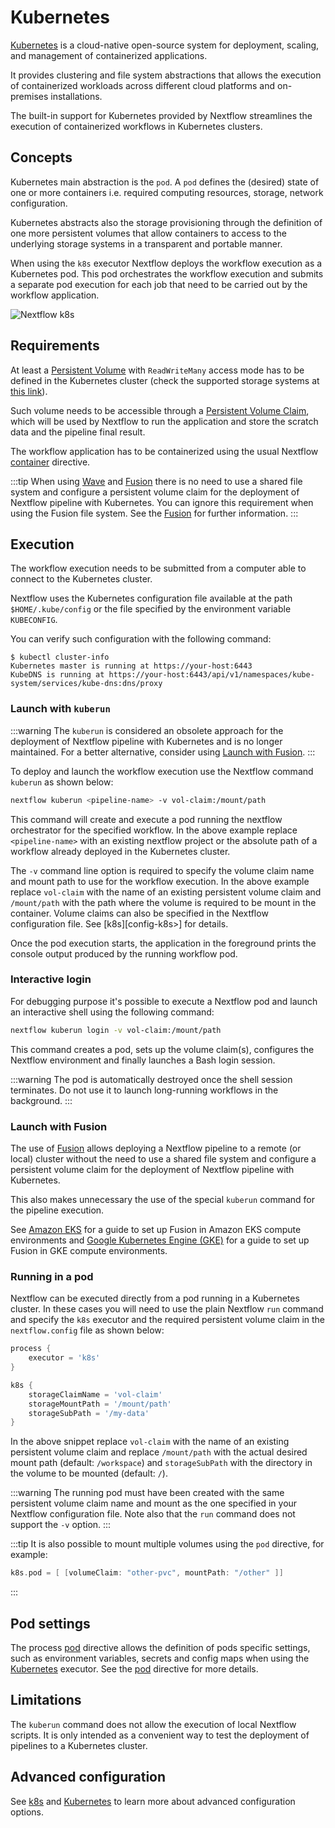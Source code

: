 
# Kubernetes

[Kubernetes](https://kubernetes.io/) is a cloud-native open-source system for deployment, scaling, and management of containerized applications.

It provides clustering and file system abstractions that allows the execution of containerized workloads across different cloud platforms and on-premises installations.

The built-in support for Kubernetes provided by Nextflow streamlines the execution of containerized workflows in Kubernetes clusters.

## Concepts

Kubernetes main abstraction is the `pod`. A `pod` defines the (desired) state of one or more containers i.e. required computing resources, storage, network configuration.

Kubernetes abstracts also the storage provisioning through the definition of one more persistent volumes that allow containers to access to the underlying storage systems in a transparent and portable manner.

When using the `k8s` executor Nextflow deploys the workflow execution as a Kubernetes pod. This pod orchestrates the workflow execution and submits a separate pod execution for each job that need to be carried out by the workflow application.


![Nextflow k8s](_static/nextflow-k8s-min.png)

## Requirements

At least a [Persistent Volume](https://kubernetes.io/docs/concepts/storage/persistent-volumes/#persistent-volumes) with `ReadWriteMany` access mode has to be defined in the Kubernetes cluster (check the supported storage systems at [this link](https://kubernetes.io/docs/concepts/storage/persistent-volumes/#access-modes)).

Such volume needs to be accessible through a [Persistent Volume Claim](https://kubernetes.io/docs/concepts/storage/persistent-volumes/#persistentvolumeclaims), which will be used by Nextflow to run the application and store the scratch data and the pipeline final result.

The workflow application has to be containerized using the usual Nextflow [container][process-container] directive.

:::tip
When using [Wave][wave-page] and [Fusion][fusion-page] there is no need to use a shared file system and configure a persistent volume claim for the deployment of Nextflow pipeline with Kubernetes. You can ignore this requirement when using the Fusion file system. See the [Fusion][fusion-page] for further information.
:::

## Execution

The workflow execution needs to be submitted from a computer able to connect to the Kubernetes cluster.

Nextflow uses the Kubernetes configuration file available at the path `$HOME/.kube/config` or the file specified by the environment variable `KUBECONFIG`.

You can verify such configuration with the following command:

```console
$ kubectl cluster-info
Kubernetes master is running at https://your-host:6443
KubeDNS is running at https://your-host:6443/api/v1/namespaces/kube-system/services/kube-dns:dns/proxy
```

### Launch with `kuberun`

:::warning
The `kuberun` is considered an obsolete approach for the deployment of Nextflow pipeline with Kubernetes and is no longer maintained. For a better alternative, consider using [Launch with Fusion](#launch-with-fusion).
:::

To deploy and launch the workflow execution use the Nextflow command `kuberun` as shown below:

```bash
nextflow kuberun <pipeline-name> -v vol-claim:/mount/path
```

This command will create and execute a pod running the nextflow orchestrator for the specified workflow. In the above example replace `<pipeline-name>` with an existing nextflow project or the absolute path of a workflow already deployed in the Kubernetes cluster.

The `-v` command line option is required to specify the volume claim name and mount path to use for the workflow execution. In the above example replace `vol-claim` with the name of an existing persistent volume claim and `/mount/path` with the path where the volume is required to be mount in the container. Volume claims can also be specified in the Nextflow configuration file. See [k8s][config-k8s>] for details.

Once the pod execution starts, the application in the foreground prints the console output produced by the running workflow pod.

### Interactive login

For debugging purpose it's possible to execute a Nextflow pod and launch an interactive shell using the following command:

```bash
nextflow kuberun login -v vol-claim:/mount/path
```

This command creates a pod, sets up the volume claim(s), configures the Nextflow environment and finally launches a Bash login session.

:::warning
The pod is automatically destroyed once the shell session terminates. Do not use it to launch long-running workflows in the background.
:::

### Launch with Fusion

<AddedInVersion version="22.10.0" />

The use of [Fusion][fusion-page] allows deploying a Nextflow pipeline to a remote (or local) cluster without the need to use a shared file system and configure a persistent volume claim for the deployment of Nextflow pipeline with Kubernetes.

This also makes unnecessary the use of the special `kuberun` command for the pipeline execution.

See [Amazon EKS](https://docs.seqera.io/fusion/guide/aws-eks) for a guide to set up Fusion in Amazon EKS compute environments and [Google Kubernetes Engine (GKE)](https://docs.seqera.io/fusion/guide/gcp-gke) for a guide to set up Fusion in GKE compute environments.

### Running in a pod

Nextflow can be executed directly from a pod running in a Kubernetes cluster. In these cases you will need to use the plain Nextflow `run` command and specify the `k8s` executor and the required persistent volume claim in the `nextflow.config` file as shown below:

```groovy
process {
    executor = 'k8s'
}

k8s {
    storageClaimName = 'vol-claim'
    storageMountPath = '/mount/path'
    storageSubPath = '/my-data'
}
```

In the above snippet replace `vol-claim` with the name of an existing persistent volume claim and replace `/mount/path` with the actual desired mount path (default: `/workspace`) and `storageSubPath` with the directory in the volume to be mounted (default: `/`).

:::warning
The running pod must have been created with the same persistent volume claim name and mount as the one specified in your Nextflow configuration file. Note also that the `run` command does not support the `-v` option.
:::

:::tip
It is also possible to mount multiple volumes using the `pod` directive, for example:

```groovy
k8s.pod = [ [volumeClaim: "other-pvc", mountPath: "/other" ]]
```
:::

## Pod settings

The process [pod][process-pod] directive allows the definition of pods specific settings, such as environment variables, secrets and config maps when using the [Kubernetes][k8s-executor] executor. See the [pod][process-pod] directive for more details.

## Limitations

The `kuberun` command does not allow the execution of local Nextflow scripts. It is only intended as a convenient way to test the deployment of pipelines to a Kubernetes cluster.

## Advanced configuration

See [k8s][config-k8s] and [Kubernetes][k8s-executor] to learn more about advanced configuration options.

[config-k8s]: /nextflow_docs/nextflow_repo/docs/reference/config.mdx#k8s
[fusion-page]: /nextflow_docs/nextflow_repo/docs/fusion.mdx
[k8s-executor]: /nextflow_docs/nextflow_repo/docs/executor.mdx#kubernetes
[process-container]: /nextflow_docs/nextflow_repo/docs/reference/process.mdx#container
[process-pod]: /nextflow_docs/nextflow_repo/docs/reference/process.mdx#pod
[wave-page]: /nextflow_docs/nextflow_repo/docs/wave.mdx